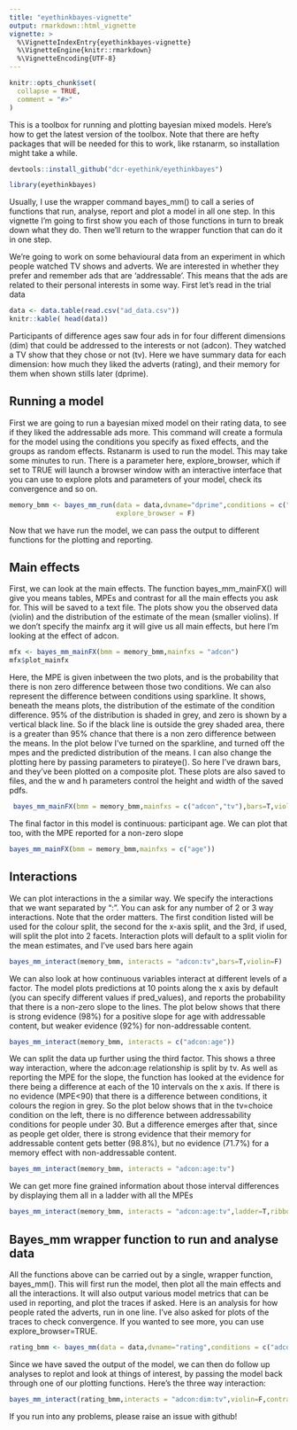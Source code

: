 ```yaml
---
title: "eyethinkbayes-vignette"
output: rmarkdown::html_vignette
vignette: >
  %\VignetteIndexEntry{eyethinkbayes-vignette}
  %\VignetteEngine{knitr::rmarkdown}
  %\VignetteEncoding{UTF-8}
---
```


```r
knitr::opts_chunk$set(
  collapse = TRUE,
  comment = "#>"
)
```

This is a toolbox for running and plotting bayesian mixed models. Here's how to get the latest version of the toolbox. Note that there are hefty packages that will be needed for this to work, like rstanarm, so installation might take a while. 

```r
devtools::install_github("dcr-eyethink/eyethinkbayes")
```

```r
library(eyethinkbayes)
```

Usually, I use the wrapper command bayes_mm() to call a series of functions that run, analyse, report and plot a model in all one step. In this vignette I'm going to first show you each of those functions in turn to break down what they do. Then we'll return to the wrapper function that can do it in one step. 

We're going to work on some behavioural data from an experiment in which people watched TV shows and adverts. We are interested in whether they prefer and remember ads that are 'addressable'. This means that the ads are related to their personal interests in some way. First let's read in the trial data  

```r
data <- data.table(read.csv("ad_data.csv"))
knitr::kable( head(data))
```
Participants of difference ages saw four ads in for four different dimensions (dim) that could be addressed to the interests or not (adcon). They watched a TV show that they chose or not (tv). Here we have summary data for each dimension: how much they liked the adverts (rating), and their memory for them when shown stills later (dprime).

## Running a model

First we are going to run a bayesian mixed model on their rating data, to see if they liked the addressable ads more. This command will create a formula for the model using the conditions you specify as fixed effects, and the groups as random effects. Rstanarm is used to run the model. This may take some minutes to run. There is a parameter here, explore_browser, which if set to TRUE will launch a browser window with an interactive interface that you can use to explore plots and parameters of your model, check its convergence and so on. 

```r
memory_bmm <- bayes_mm_run(data = data,dvname="dprime",conditions = c("adcon","age","tv"),groups = c("pid","dim"),
                           explore_browser = F)
```
Now that we have run the model, we can pass the output to different functions for the plotting and reporting. 

## Main effects

First, we can look at the main effects. The function bayes_mm_mainFX() will give you means tables, MPEs and contrast for all the main effects you ask for. This will be saved to a text file. The plots show you the observed data (violin) and the distribution of the estimate of the mean (smaller violins).  If we don't specify the mainfx arg it will give us all main effects, but here I'm looking at the effect of adcon. 

```r
mfx <- bayes_mm_mainFX(bmm = memory_bmm,mainfxs = "adcon")
mfx$plot_mainfx
```

Here, the MPE is given inbetween the two plots, and is the probability that there is non zero difference between those two conditions. We can also represent the difference between conditions using sparkline. It shows, beneath the means plots, the distribution of the estimate of the condition difference. 95% of the distribution is shaded in grey, and zero is shown by a vertical black line. So if the black line is outside the grey shaded area, there is a greater than 95% chance that there is a non zero difference between the means. In the plot below I've turned on the sparkline, and turned off the mpes and the predicted distribution of the means. I can also change the plotting here by passing parameters to pirateye(). So here I've drawn bars, and they've been plotted on a composite plot. These plots are also saved to files, and the w and h parameters control the height and width of the saved pdfs.

```r
 bayes_mm_mainFX(bmm = memory_bmm,mainfxs = c("adcon","tv"),bars=T,violin=F,contrast_sparkline = T,show_mpe = F,show_preddist = F)
```

The final factor in this model is continuous: participant age. We can plot that too, with the MPE reported for a non-zero slope

```r
bayes_mm_mainFX(bmm = memory_bmm,mainfxs = c("age"))
```

## Interactions

We can plot interactions in the a similar way. We specify the interactions that we want separated by ":". You can ask for any number of 2 or 3 way interactions. Note that the order matters. The first condition listed will be used for the colour split, the second for the x-axis split, and the 3rd, if used, will split the plot into 2 facets. Interaction plots will default to a split violin for the mean estimates, and I've used bars here again

```r
bayes_mm_interact(memory_bmm, interacts = "adcon:tv",bars=T,violin=F)
```

We can also look at how continuous variables interact at different levels of a factor. The model plots predictions at 10 points along the x axis by default (you can specify different values if pred_values), and reports the probability that there is a non-zero slope to the lines. The plot below shows that there is strong evidence (98%) for a positive slope for age with addressable content, but weaker evidence (92%) for non-addressable content.

```r
bayes_mm_interact(memory_bmm, interacts = c("adcon:age"))
```

We can split the data up further using the third factor. This shows a three way interaction, where the adcon:age relationship is split by tv. As well as reporting the MPE for the slope, the function has looked at the evidence for there being a difference at each of the 10 intervals on the x axis. If there is no evidence (MPE<90) that there is a difference between conditions, it colours the region in grey. So the plot below shows that in the tv=choice condition on the left, there is no difference between addressability conditions for people under 30. But a difference emerges after that, since  as people get older, there is strong evidence that their memory for addressable content gets better (98.8%), but  no evidence (71.7%) for a memory effect with non-addressable content. 

```r
bayes_mm_interact(memory_bmm, interacts = "adcon:age:tv")
```
We can get more fine grained information about those interval differences by displaying them all in a ladder with all the MPEs 

```r
bayes_mm_interact(memory_bmm, interacts = "adcon:age:tv",ladder=T,ribbon=F)
```

## Bayes_mm wrapper function to run and analyse data

All the functions above can be carried out by a single, wrapper function, bayes_mm(). This will first run the model, then plot all the main effects and all the interactions. It will also output various model metrics that can be used in reporting, and plot the traces if asked. Here is an analysis for how people rated the adverts, run in one line. I've also asked for plots of the traces to check convergence. If you wanted to see more, you can use explore_browser=TRUE. 

```r
rating_bmm <- bayes_mm(data = data,dvname="rating",conditions = c("adcon","dim","tv"),groups = c("pid"),plotcheck = T)
```

Since we have saved the output of the model, we can then do follow up analyses to replot and look at things of interest, by passing the model back through one of our plotting functions. Here's the three way interaction:

```r
bayes_mm_interact(rating_bmm,interacts = "adcon:dim:tv",violin=F,contrast_sparkline = T,show_mpe  = F)
```

If you run into any problems, please raise an issue with github!
